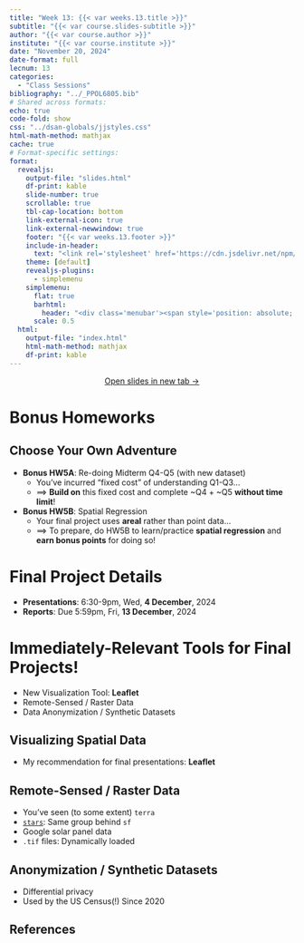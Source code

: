 ```yaml
---
title: "Week 13: {{< var weeks.13.title >}}"
subtitle: "{{< var course.slides-subtitle >}}"
author: "{{< var course.author >}}"
institute: "{{< var course.institute >}}"
date: "November 20, 2024"
date-format: full
lecnum: 13
categories:
  - "Class Sessions"
bibliography: "../_PPOL6805.bib"
# Shared across formats:
echo: true
code-fold: show
css: "../dsan-globals/jjstyles.css"
html-math-method: mathjax
cache: true
# Format-specific settings:
format:
  revealjs:
    output-file: "slides.html"
    df-print: kable
    slide-number: true
    scrollable: true
    tbl-cap-location: bottom
    link-external-icon: true
    link-external-newwindow: true
    footer: "{{< var weeks.13.footer >}}"
    include-in-header:
      text: "<link rel='stylesheet' href='https://cdn.jsdelivr.net/npm/bootstrap-icons@1.11.3/font/bootstrap-icons.min.css'>"
    theme: [default]
    revealjs-plugins:
      - simplemenu
    simplemenu:
      flat: true
      barhtml:
        header: "<div class='menubar'><span style='position: absolute; left: 8; padding-left: 8px;'><a href='./index.html'>&larr; Return to Notes</a></span><ul class='menu'></ul></div>"
      scale: 0.5
  html:
    output-file: "index.html"
    html-math-method: mathjax
    df-print: kable
---
```


::: {.content-visible unless-format="revealjs"}

<center class='mb-3'>
<a class="h2" href="./slides.html" target="_blank">Open slides in new tab &rarr;</a>
</center>

:::

# Bonus Homeworks {data-stack-name="Midterm Postmortem"}

## Choose Your Own Adventure

* **Bonus HW5A**: Re-doing Midterm Q4-Q5 (with new dataset)
  * You've incurred "fixed cost" of understanding Q1-Q3...
  * $\implies$ **Build on** this fixed cost and complete \~Q4 + \~Q5 **without time limit**!
* **Bonus HW5B**: Spatial Regression
  * Your final project uses **areal** rather than point data...
  * $\implies$ To prepare, do HW5B to learn/practice **spatial regression** and **earn bonus points** for doing so!

# Final Project Details {data-stack-name="Final Project"}

* **Presentations**: 6:30-9pm, Wed, **4 December**, 2024
* **Reports**: Due 5:59pm, Fri, **13 December**, 2024

# Immediately-Relevant Tools for Final Projects! {data-stack-name="Tools"}

* New Visualization Tool: **Leaflet**
* Remote-Sensed / Raster Data
* Data Anonymization / Synthetic Datasets

## Visualizing Spatial Data

* My recommendation for final presentations: **Leaflet**

## Remote-Sensed / Raster Data

* You've seen (to some extent) `terra`
* [`stars`](https://r-spatial.github.io/stars/): Same group behind `sf`
* Google solar panel data
* `.tif` files: Dynamically loaded

## Anonymization / Synthetic Datasets

* Differential privacy
* Used by the US Census(!) Since 2020

## References

::: {#refs}
:::
